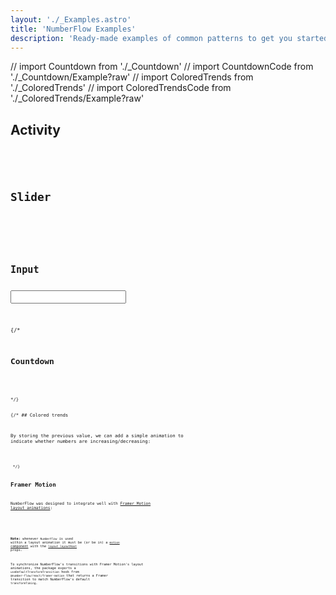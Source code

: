 ```yaml
---
layout: './_Examples.astro'
title: 'NumberFlow Examples'
description: 'Ready-made examples of common patterns to get you started with NumberFlow.'
---
```

// import Countdown from './_Countdown'
// import CountdownCode from './_Countdown/Example?raw'
// import ColoredTrends from './_ColoredTrends'
// import ColoredTrendsCode from './_ColoredTrends/Example?raw'

## Activity

<Activity client:visible>
<Code code={ActivityCode} lang="tsx" />
</Activity>

## Slider

<Slider client:visible>
<Code code={SliderCode} lang="tsx" />
</Slider>

## Input

<Input client:visible>
<Code code={InputCode} lang="tsx" />
</Input>

{/*
## Countdown

<Countdown client:visible>
<Code code={CountdownCode} lang="tsx" />
</Countdown>
*/}

{/* ## Colored trends

By storing the previous value,
we can add a simple animation to indicate whether numbers are increasing/decreasing:

<ColoredTrends client:visible>
<Code code={ColoredTrendsCode} lang="tsx" />
</ColoredTrends> */}

## Framer Motion

NumberFlow was designed to integrate well with [Framer Motion layout animations](https://www.framer.com/motion/layout-animations/):

<FramerMotionLayoutAnimations client:visible>
<Code code={FramerMotionLayoutAnimationsCode} lang="tsx" />
</FramerMotionLayoutAnimations>

**Note:** whenever `NumberFlow` is used within a layout animation it must be (or be in) a
[`motion` component](https://www.framer.com/motion/component/#custom-components) with the
[`layout layoutRoot`](https://www.framer.com/motion/layout-animations/###item-is-performing-unwanted-layout-animations-as-surrounding-content-changes)
props.

To synchronize NumberFlow's transitions with Framer Motion's layout animations,
the package exports a `useDefaultTransformTransition` hook from `@number-flow/react/framer-motion` that
returns a Framer transition to match NumberFlow's default `transformTiming`.